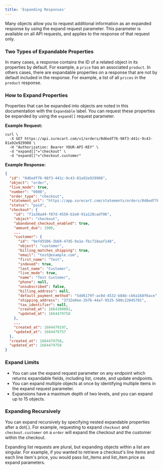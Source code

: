 ```yaml
---
title: 'Expanding Responses'
---
```


Many objects allow you to request additional information as an expanded response by using the expand request parameter. This parameter is available on all API requests, and applies to the response of that request only. 

### Two Types of Expandable Properties

In many cases, a response contains the ID of a related object in its properties by default. For example, a `price` has an associated `product`. In others cases, there are expandable properties on a response that are not by default included in the response. For example, a list of all `prices` in the `product` response.

### How to Expand Properties

Properties that can be expanded into objects are noted in this documentation with the `Expandable` label. You can request these properties be expanded by using the `expand[]` request parameter.

**Example Request:**

```curl
curl \
  -X GET https://api.surecart.com/v1/orders/0d6edf76-98f3-441c-9c43-81a92e929988 \
  -H "Authorization: Bearer YOUR-API-KEY" \
  -d "expand[]"="checkout" \
  -d "expand[]"="checkout.customer"
```

**Example Response:**

```json
{
  "id": "0d6edf76-98f3-441c-9c43-81a92e929988",
  "object": "order",
  "live_mode": true,
  "number": "0008",
  "order_type": "checkout",
  "statement_url": "https://app.surecart.com/statements/orders/0d6edf76-98f3-441c-9c43-81a92e929988",
  "status": "paid",
  "checkout": {
    "id": "f1a38ad4-f87d-4550-b2e0-91a128cadf06",
    "object": "checkout",
    "abandoned_checkout_enabled": true,
    "amount_due": 1900,
    ...
    "customer": {
      "id": "9efd5506-3b69-47d5-9a1e-fbc718aaf148",
      "object": "customer",
      "billing_matches_shipping": true,
      "email": "test@example.com",
      "first_name": "Test",
      "indexed": true,
      "last_name": "Customer",
      "live_mode": true,
      "name": "Test Customer",
      "phone": null,
      "unsubscribed": false,
      "billing_address": null,
      "default_payment_method": "5dd6179f-ac0d-4532-b84b-cb6a168f6ace",
      "shipping_address": "3732e0ee-2b76-44a7-9525-580c22845781",
      "tax_identifier": null,
      "created_at": 1664390001,
      "updated_at": 1664479758
    },
    ...
    "created_at": 1664479197,
    "updated_at": 1664479757
  },
  "created_at": 1664479758,
  "updated_at": 1664479758
}
```

### Expand Limits
* You can use the expand request parameter on any endpoint which returns expandable fields, including list, create, and update endpoints.
* You can expand multiple objects at once by identifying multiple items in the expand request parameter.
* Expansions have a maximum depth of two levels, and you can expand up to 15 objects.

### Expanding Recursively

You can expand recursively by specifying nested expandable properties after a dot(.). For example, requesting to expand `checkout` and `checkout.customer` on a `order` will expand the checkout and the customer within the checkout.

Expanding list requests are plural, but expanding objects within a list are singular. For example, if you wanted to retrieve a checkout's line items and each line item's price, you would pass list\_items and list\_item.price as expand parameters.